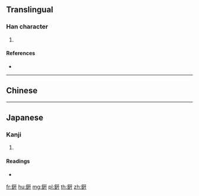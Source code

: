 {{character info/new}}
{{also|鈃|钘}}
==Translingual==

===Han character===
{{Han char|rn=167|rad=金|as=06|sn=14|four=|canj=CMJJ}}

# {{defn|Han|sort=金06}}

====References====
* {{Han ref|kx=1304.200|dkj=40377|dj=1807.090|hdz=64193.070|uh=9292|ud=37522}}

----

==Chinese==
{{zh-see|鈃|v}}

----

==Japanese==

===Kanji===
{{ja-kanji|grade=|rs=金06}}

# {{defn|lang=ja|sort=金06}}

====Readings====
* {{ja-readings|on=[[けい]] (kei), [[ぎょう]] (gyō), [[こう]] (kō), [[けん]] (ken)|kun=[[さけいね]] (sakeine), [[さけつぼ]] (saketsubo), [[あつものなべ]] (atsumononabe)|nanori=}}

[[fr:銒]]
[[hu:銒]]
[[mg:銒]]
[[pl:銒]]
[[th:銒]]
[[zh:銒]]